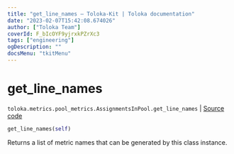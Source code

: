 ```yaml
---
title: "get_line_names — Toloka-Kit | Toloka documentation"
date: "2023-02-07T15:42:08.674026"
author: ["Toloka Team"]
coverId: F_bIcOYF9yjrxkPZrXc3
tags: ["engineering"]
ogDescription: ""
docsMenu: "tkitMenu"
---
```


# get_line_names
`toloka.metrics.pool_metrics.AssignmentsInPool.get_line_names` | [Source code](https://github.com/Toloka/toloka-kit/blob/v1.1.3/src/metrics/pool_metrics.py#L252)

```python
get_line_names(self)
```

Returns a list of metric names that can be generated by this class instance.